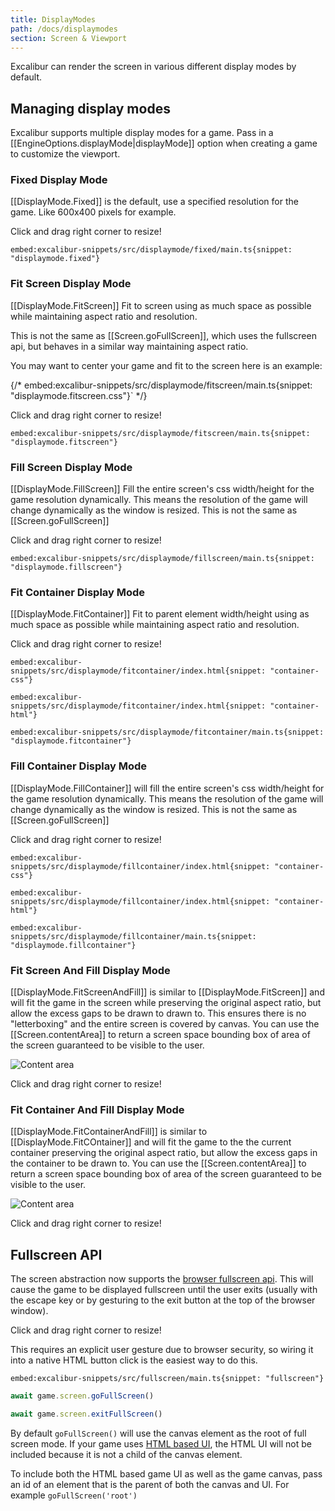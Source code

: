```yaml
---
title: DisplayModes
path: /docs/displaymodes
section: Screen & Viewport
---
```


Excalibur can render the screen in various different display modes by default.

## Managing display modes

Excalibur supports multiple display modes for a game. Pass in a [[EngineOptions.displayMode|displayMode]]
option when creating a game to customize the viewport.

### Fixed Display Mode

[[DisplayMode.Fixed]] is the default, use a specified resolution for the game. Like 600x400 pixels for example.

<div class="snippet-resizer snippet-border" alt="Resize me!">

<IFrameEmbed
  className="snippet-resized"
  src="https://excaliburjs.com/excalibur-snippets/displaymode/fixed/"
/>

</div>

Click and drag right corner to resize!

`embed:excalibur-snippets/src/displaymode/fixed/main.ts{snippet: "displaymode.fixed"}`

### Fit Screen Display Mode

[[DisplayMode.FitScreen]] Fit to screen using as much space as possible while maintaining aspect ratio and resolution.

This is not the same as [[Screen.goFullScreen]], which uses the fullscreen api, but behaves in a similar way maintaining aspect ratio.

You may want to center your game and fit to the screen here is an example:

{/* embed:excalibur-snippets/src/displaymode/fitscreen/main.ts{snippet: "displaymode.fitscreen.css"}` */}

<div class="snippet-resizer snippet-border" alt="Resize me!">

<IFrameEmbed
  className="snippet-resized"
  src="https://excaliburjs.com/excalibur-snippets/displaymode/fitscreen/"
/>

</div>

Click and drag right corner to resize!

`embed:excalibur-snippets/src/displaymode/fitscreen/main.ts{snippet: "displaymode.fitscreen"}`

### Fill Screen Display Mode

[[DisplayMode.FillScreen]] Fill the entire screen's css width/height for the game resolution dynamically. This means the resolution of the game will change dynamically as the window is resized. This is not the same as [[Screen.goFullScreen]]

<div class="snippet-resizer snippet-border" alt="Resize me!">

<IFrameEmbed
  className="snippet-resized"
  src="https://excaliburjs.com/excalibur-snippets/displaymode/fillscreen/"
/>

</div>

Click and drag right corner to resize!

`embed:excalibur-snippets/src/displaymode/fillscreen/main.ts{snippet: "displaymode.fillscreen"}`

### Fit Container Display Mode

[[DisplayMode.FitContainer]] Fit to parent element width/height using as much space as possible while maintaining aspect ratio and resolution.

<div class="snippet-resizer snippet-border" alt="Resize me!">

<IFrameEmbed
  className="snippet-resized"
  src="https://excaliburjs.com/excalibur-snippets/displaymode/fitcontainer/"
/>

</div>

Click and drag right corner to resize!

`embed:excalibur-snippets/src/displaymode/fitcontainer/index.html{snippet: "container-css"}`

`embed:excalibur-snippets/src/displaymode/fitcontainer/index.html{snippet: "container-html"}`

`embed:excalibur-snippets/src/displaymode/fitcontainer/main.ts{snippet: "displaymode.fitcontainer"}`

### Fill Container Display Mode

[[DisplayMode.FillContainer]] will fill the entire screen's css width/height for the game resolution dynamically. This means the resolution of the game will change dynamically as the window is resized. This is not the same as [[Screen.goFullScreen]]

<div class="snippet-resizer snippet-border" alt="Resize me!">

<IFrameEmbed
  className="snippet-resized"
  src="https://excaliburjs.com/excalibur-snippets/displaymode/fillcontainer/"
/>

</div>

Click and drag right corner to resize!

`embed:excalibur-snippets/src/displaymode/fillcontainer/index.html{snippet: "container-css"}`

`embed:excalibur-snippets/src/displaymode/fillcontainer/index.html{snippet: "container-html"}`

`embed:excalibur-snippets/src/displaymode/fillcontainer/main.ts{snippet: "displaymode.fillcontainer"}`

### Fit Screen And Fill Display Mode

[[DisplayMode.FitScreenAndFill]] is similar to [[DisplayMode.FitScreen]] and will fit the game in the screen while preserving the original aspect ratio, but allow the excess gaps to be drawn to drawn to. This ensures there is no "letterboxing" and the entire screen is covered by canvas. You can use the [[Screen.contentArea]] to return a screen space bounding box of area of the screen guaranteed to be visible to the user.

![Content area](screen/content-area.png)

<div class="snippet-resizer snippet-border" alt="Resize me!">

<IFrameEmbed
  className="snippet-resized"
  src="https://excaliburjs.com/excalibur-snippets/displaymode/fitscreenandfill/"
/>

</div>

Click and drag right corner to resize!

### Fit Container And Fill Display Mode

[[DisplayMode.FitContainerAndFill]] is similar to [[DisplayMode.FitCOntainer]] and will fit the game to the the current container preserving the original aspect ratio, but allow the excess gaps in the container to be drawn to. You can use the [[Screen.contentArea]] to return a screen space bounding box of area of the screen guaranteed to be visible to the user.

![Content area](screen/content-area.png)

<div class="snippet-resizer snippet-border" alt="Resize me!">

<IFrameEmbed className="snippet-resized" src="https://excaliburjs.com/excalibur-snippets/displaymode/fitcontainerandfill/" />

</div>

Click and drag right corner to resize!

## Fullscreen API

The screen abstraction now supports the [browser fullscreen api](https://developer.mozilla.org/en-US/docs/Web/API/Fullscreen_API). This will cause the game to be displayed fullscreen until the user exits (usually with the escape key or by gesturing to the exit button at the top of the browser window).

<div class="snippet-resizer snippet-border" alt="Resize me!">

<IFrameEmbed className="snippet-resized" src="https://excaliburjs.com/excalibur-snippets/fullscreen/" />

</div>

Click and drag right corner to resize!

<Note>

This requires an explicit user gesture due to browser security, so wiring it into a native HTML button click is the easiest way to do this.

</Note>

`embed:excalibur-snippets/src/fullscreen/main.ts{snippet: "fullscreen"}`

```typescript
await game.screen.goFullScreen()

await game.screen.exitFullScreen()
```

By default `goFullScreen()` will use the canvas element as the root of full screen mode. If your game uses [HTML based UI](/docs/ui#html-based-ui), the HTML UI will not be included because it is not a child of the canvas element.

To include both the HTML based game UI as well as the game canvas, pass an id of an element that is the parent of both the canvas and UI. For example `goFullScreen('root')`
